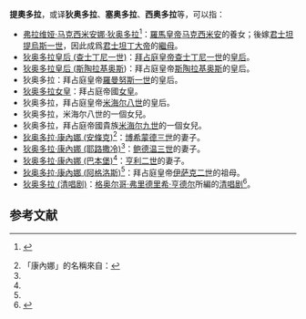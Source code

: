 '''提奧多拉'''，或译'''狄奥多拉'''、'''塞奥多拉'''、'''西奥多拉'''等，可以指：
*[[弗拉维娅·马克西米安娜·狄奥多拉|弗拉维娅·马克西米安娜·狄奥多拉]]<ref>{{cite book zh |author= 郭國榮（主编）|title= [[世界人名翻译大辞典|世界人名翻译大辞典]]|format= M |edition= 1|location= 中國北京|publisher= 中國對外翻譯出版公司|date= 1993年10月|pages= 957，1830，2745|accessdate= |id= |doi = |url= |quote = 弗拉维婭（957），马克西米安（1830），狄奥多拉（2745）}} {{zh}}</ref>：[[羅馬皇帝|羅馬皇帝]][[马克西米安|马克西米安]]的養女；後嫁[[君士坦提烏斯一世|君士坦提烏斯一世]]，因此成爲[[君士坦丁大帝|君士坦丁大帝]]的[[繼母|繼母]]。
*[[狄奥多拉皇后_(查士丁尼一世)|狄奥多拉皇后 (查士丁尼一世)]]：[[拜占庭皇帝列表|拜占庭皇帝]][[查士丁尼一世|查士丁尼一世]]的[[皇后|皇后]]。
*[[狄奥多拉皇后_(狄奥菲鲁斯)|狄奥多拉皇后 (]][[斯陶拉基奥斯|斯陶拉基奥斯]])：拜占庭皇帝[[斯陶拉基奥斯|斯陶拉基奥斯]]的皇后。
*狄奥多拉：拜占庭皇帝[[羅曼努斯一世|羅曼努斯一世]]的皇后。
*[[狄奥多拉女皇|狄奥多拉女皇]]：拜占庭帝國[[女皇|女皇]]。
*狄奥多拉，拜占庭皇帝[[米海尔八世|米海尔八世]]的皇后。
*狄奥多拉，米海尔八世的一個女兒。
*狄奥多拉，拜占庭帝國貴族[[米海尔九世|米海尔九世]]的一個女兒。
*[[狄奥多拉·康內娜_(安條克)|狄奥多拉·康內娜 (安條克)]]<ref name="康內娜">「康內娜」的名稱來自：{{cite web |url=http://wordpedia.britannica.com/concise/content.aspx?id=21337&hash=#EBCHash:21337# |title=安娜‧康內娜 |accessdate=2007年3月30日 |publisher=大英簡明百科自知識庫 |language=中文 }}{{dead link|date=2018年3月 |bot=InternetArchiveBot |fix-attempted=yes }}</ref>：[[博希蒙德三世|博希蒙德三世]]的妻子。
*[[狄奥多拉·康內娜_(耶路撒冷)|狄奥多拉·康內娜 (耶路撒冷)]]<ref name="康內娜"/>：[[鲍德温三世_(耶路撒冷)|鲍德温三世]]的妻子。
*[[狄奥多拉·康內娜_(巴本堡)|狄奥多拉·康內娜 (巴本堡)]]<ref name="康內娜"/>：[[亨利二世_(奥地利)|亨利二世]]的妻子。
*[[狄奥多拉·康內娜_(阿格洛斯)|狄奥多拉·康內娜 (阿格洛斯)]]<ref name="康內娜"/>：拜占庭皇帝[[伊萨克二世|伊萨克二世]]的祖母。
*[[狄奥多拉_(清唱剧)|狄奥多拉 (清唱剧)]]：[[格奥尔格·弗里德里希·韩德尔|格奥尔哥·弗里德里希·亨德尔]]所編的[[神劇|清唱剧]]<ref>{{cite web |url=http://gfhandel.org/43to100.htm |title=G. F. Handel's Compositions HWV 43-100 |accessdate=2007年3月30日 |publisher=http://gfhandel.org/ |language=en |deadurl=yes |archiveurl=https://web.archive.org/web/20091015001444/http://gfhandel.org/43to100.htm |archivedate=2009年10月15日 }}</ref>。
<!----
*[[Teodora,_imperatrice_di_Bisanzio|Teodora, imperatrice di Bisanzio]]，[[電影導演|電影導演]]Riccardo Freda于1954年的作品。
---->

==参考文献==
<div class="references-small">
<references />
</div>

{{disambig|Cat=四字人名消歧义}}